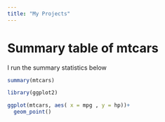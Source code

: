 ```yaml
---
title: "My Projects"
---
```



# Summary table of mtcars

I run the summary statistics below
```r
summary(mtcars)
```


```r
library(ggplot2)

ggplot(mtcars, aes( x = mpg , y = hp))+
  geom_point()



```









